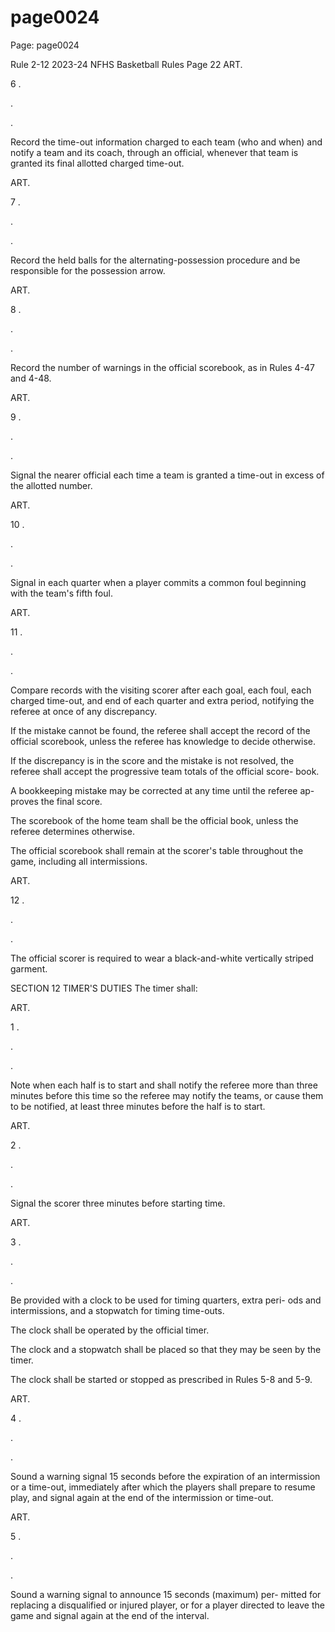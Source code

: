 
# page0024

Page: page0024

Rule 2-12 2023-24 NFHS Basketball Rules Page 22 ART.

6 .

.

.

Record the time-out information charged to each team (who and when) and notify a team and its coach, through an official, whenever that team is granted its final allotted charged time-out.

ART.

7 .

.

.

Record the held balls for the alternating-possession procedure and be responsible for the possession arrow.

ART.

8 .

.

.

Record the number of warnings in the official scorebook, as in Rules 4-47 and 4-48.

ART.

9 .

.

.

Signal the nearer official each time a team is granted a time-out in excess of the allotted number.

ART.

10 .

.

.

Signal in each quarter when a player commits a common foul beginning with the team's fifth foul.

ART.

11 .

.

.

Compare records with the visiting scorer after each goal, each foul, each charged time-out, and end of each quarter and extra period, notifying the referee at once of any discrepancy.

If the mistake cannot be found, the referee shall accept the record of the official scorebook, unless the referee has knowledge to decide otherwise.

If the discrepancy is in the score and the mistake is not resolved, the referee shall accept the progressive team totals of the official score- book.

A bookkeeping mistake may be corrected at any time until the referee ap- proves the final score.

The scorebook of the home team shall be the official book, unless the referee determines otherwise.

The official scorebook shall remain at the scorer's table throughout the game, including all intermissions.

ART.

12 .

.

.

The official scorer is required to wear a black-and-white vertically striped garment.

SECTION 12 TIMER'S DUTIES The timer shall:

ART.

1 .

.

.

Note when each half is to start and shall notify the referee more than three minutes before this time so the referee may notify the teams, or cause them to be notified, at least three minutes before the half is to start.

ART.

2 .

.

.

Signal the scorer three minutes before starting time.

ART.

3 .

.

.

Be provided with a clock to be used for timing quarters, extra peri- ods and intermissions, and a stopwatch for timing time-outs.

The clock shall be operated by the official timer.

The clock and a stopwatch shall be placed so that they may be seen by the timer.

The clock shall be started or stopped as prescribed in Rules 5-8 and 5-9.

ART.

4 .

.

.

Sound a warning signal 15 seconds before the expiration of an intermission or a time-out, immediately after which the players shall prepare to resume play, and signal again at the end of the intermission or time-out.

ART.

5 .

.

.

Sound a warning signal to announce 15 seconds (maximum) per- mitted for replacing a disqualified or injured player, or for a player directed to leave the game and signal again at the end of the interval.
  